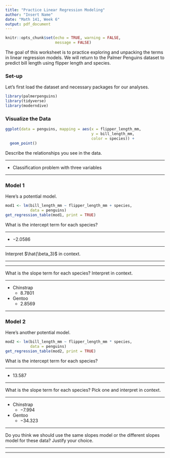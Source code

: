 ```yaml
---
title: "Practice Linear Regression Modeling"
author: "Insert Name"
date: "Math 141, Week 6"
output: pdf_document
---
```


```r
knitr::opts_chunk$set(echo = TRUE, warning = FALSE,
                      message = FALSE)
```



The goal of this worksheet is to practice exploring and unpacking the terms in linear regression models. We will return to the Palmer Penguins dataset to predict bill length using flipper length and species.

### Set-up

Let's first load the dataset and necessary packages for our analyses.

```r
library(palmerpenguins)
library(tidyverse)
library(moderndive)
```



###  Visualize the Data

```r
ggplot(data = penguins, mapping = aes(x = flipper_length_mm,
                                      y = bill_length_mm,
                                      color = species)) +
  geom_point()
```

Describe the relationships you see in the data.

*********************************************

+ Classification problem with three variables

*********************************************


### Model 1

Here's a potential model.

```r
mod1 <- lm(bill_length_mm ~ flipper_length_mm + species, 
           data = penguins)
get_regression_table(mod1, print = TRUE)
```

What is the intercept term for each species?  

*********************************************

+ $-2.0586$

*********************************************

Interpret $\hat{\beta_3}$ in context.

*********************************************



*********************************************


What is the slope term for each species? Interpret in context.

*********************************************
 
+ Chinstrap
    + $8.7801$
+ Gentoo
    + $2.8569$
    

*********************************************



### Model 2

Here's another potential model.

```r
mod2 <- lm(bill_length_mm ~ flipper_length_mm * species, 
           data = penguins)
get_regression_table(mod2, print = TRUE)
```

What is the intercept term for each species?  

*********************************************

+ $13.587$

*********************************************

What is the slope term for each species? Pick one and interpret in context.

*********************************************

+ Chinstrap
    + $-7.994$
+ Gentoo
    + $-34.323$
    

*********************************************

Do you think we should use the same slopes model or the different slopes model for these data?  Justify your choice.


*********************************************




*********************************************


